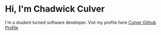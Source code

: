 # Hi, I'm Chadwick Culver

I'm a student turned software developer. Vist my profile here [Culver Github Profile](https://github.com/Culver-Services)
